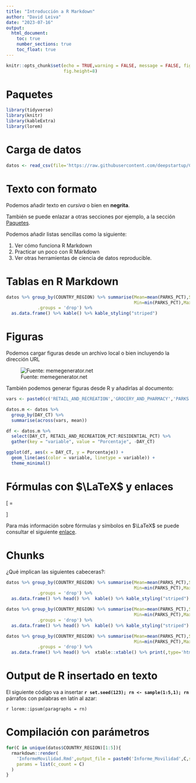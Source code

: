```yaml
---
title: "Introducción a R Markdown"
author: "David Leiva"
date: "2023-07-16"
output: 
  html_document:
    toc: true
    number_sections: true
    toc_float: true
---
```


```r
knitr::opts_chunk$set(echo = TRUE,warning = FALSE, message = FALSE, fig.width=8,
                      fig.height=8)
```

# Paquetes

```r
library(tidyverse)
library(knitr)
library(kableExtra)
library(lorem)
```


# Carga de datos

```r
datos <- read_csv(file='https://raw.githubusercontent.com/deepstartup/COVID-19-Community-Mobility-Dataset/master/world_mobility_with_covid_infection_count.csv')
```


# Texto con formato

Podemos añadir texto en *cursiva* o bien en __negrita__.

También se puede enlazar a otras secciones por ejemplo, a la sección  [Paquetes].

Podemos añadir listas sencillas como la siguiente:

1. Ver cómo funciona R Markdown
2. Practicar un poco con R Markdown
3. Ver otras herramientas de ciencia de datos reproducible.


# Tablas en R Markdown

```r
datos %>% group_by(COUNTRY_REGION) %>% summarise(Mean=mean(PARKS_PCT),SD=sd(PARKS_PCT),
                                                 Min=min(PARKS_PCT),Max=max(PARKS_PCT),
            .groups = 'drop') %>%
  as.data.frame() %>% kable() %>% kable_styling("striped")
```


# Figuras

Podemos cargar figuras desde un archivo local o bien incluyendo la dirección URL

![Fuente: memegenerator.net](https://img.memegenerator.net/images/7737583.jpg)

También podemos generar figuras desde R y añadirlas al documento:

```r
vars <- paste0(c('RETAIL_AND_RECREATION','GROCERY_AND_PHARMACY','PARKS','TRANSIT_STATIONS','WORKPLACES','RESIDENTIAL'),'_PCT')

datos.m <- datos %>% 
  group_by(DAY_CT) %>% 
  summarise(across(vars, mean))

df <- datos.m %>%
  select(DAY_CT, RETAIL_AND_RECREATION_PCT:RESIDENTIAL_PCT) %>%
  gather(key = "variable", value = "Porcentaje", -DAY_CT)

ggplot(df, aes(x = DAY_CT, y = Porcentaje)) + 
  geom_line(aes(color = variable, linetype = variable)) +
  theme_minimal()
```

# Fórmulas con $\LaTeX$ y enlaces

\[ \begin{pmatrix}
y_1 \\ y_2 \\ \vdots \\ y_n
\end{pmatrix} = 
\begin{pmatrix} 
1 & x_1\\
1 & x_2\\
\vdots & \vdots\\
1 & x_n
\end{pmatrix}
\begin{pmatrix} 
\beta_0\\
\beta_1
\end{pmatrix}
\begin{pmatrix}
e_1 \\ e_2 \\ \vdots \\ e_n
\end{pmatrix}
\]

Para más información sobre fórmulas y símbolos en $\LaTeX$ se puede consultar el siguiente [enlace](https://en.wikibooks.org/wiki/LaTeX/Mathematics).


# Chunks

¿Qué implican las siguientes cabeceras?:

```r
datos %>% group_by(COUNTRY_REGION) %>% summarise(Mean=mean(PARKS_PCT),SD=sd(PARKS_PCT),
                                                 Min=min(PARKS_PCT),Max=max(PARKS_PCT),
            .groups = 'drop') %>%
  as.data.frame() %>% head() %>%  kable() %>% kable_styling("striped")
```

```r
datos %>% group_by(COUNTRY_REGION) %>% summarise(Mean=mean(PARKS_PCT),SD=sd(PARKS_PCT),
                                                 Min=min(PARKS_PCT),Max=max(PARKS_PCT),
            .groups = 'drop') %>%
  as.data.frame() %>% head() %>%  kable() %>% kable_styling("striped")
```

```r
datos %>% group_by(COUNTRY_REGION) %>% summarise(Mean=mean(PARKS_PCT),SD=sd(PARKS_PCT),
                                                 Min=min(PARKS_PCT),Max=max(PARKS_PCT),
            .groups = 'drop') %>%
  as.data.frame() %>% head() %>%  xtable::xtable() %>% print(,type='html')
```


# Output de R insertado en texto

El siguiente código va a insertar **`r set.seed(123); rn <- sample(1:5,1); rn`** párrafos con palabras en latín al azar:

`r lorem::ipsum(paragraphs = rn)`

# Compilación con parámetros

```r
for(C in unique(datos$COUNTRY_REGION)[1:5]){
  rmarkdown::render(
    'InformeMovilidad.Rmd',output_file = paste0('Informe_Movilidad',C,sep='_'),
    params = list(c_count = C)
  )
}
```




